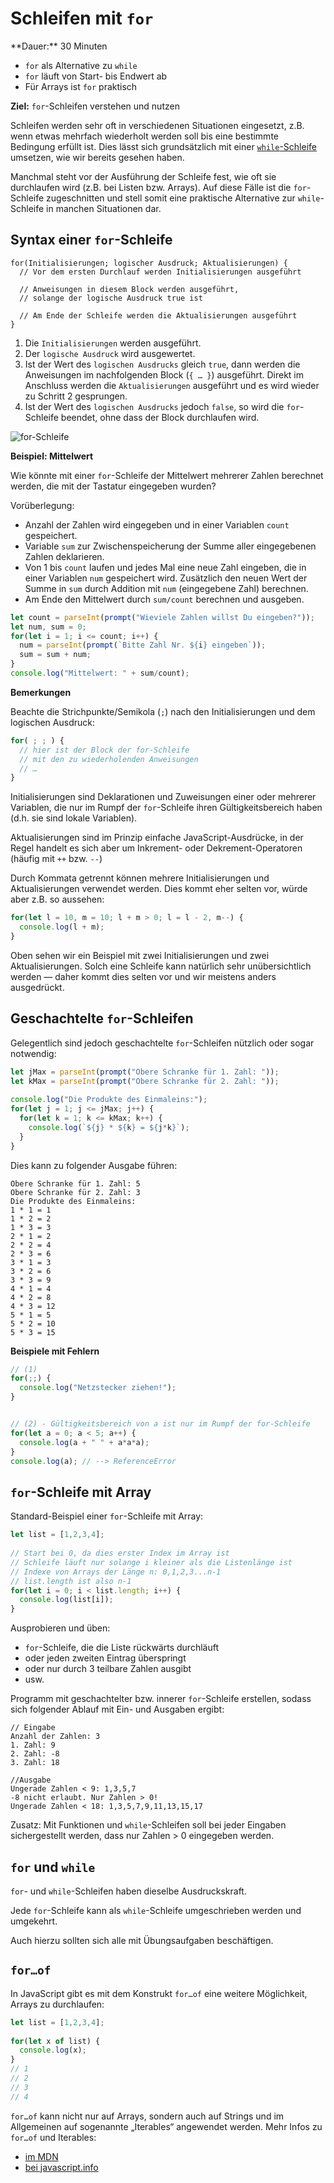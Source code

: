 
# Schleifen mit `for`

<Callout>
  **Dauer:** 30 Minuten

- `for` als Alternative zu `while`
- `for` läuft von Start- bis Endwert ab
- Für Arrays ist `for` praktisch

**Ziel:** `for`-Schleifen verstehen und nutzen
</Callout>

Schleifen werden sehr oft in verschiedenen 
Situationen eingesetzt, z.B. wenn etwas 
mehrfach wiederholt werden soll bis eine
bestimmte Bedingung erfüllt ist. Dies lässt
sich grundsätzlich mit einer 
[`while`-Schleife](/prog/04-loops-arrays/while)
umsetzen, wie wir bereits gesehen haben.

Manchmal steht vor der Ausführung der Schleife fest, 
wie oft sie durchlaufen wird (z.B. bei Listen bzw. 
Arrays). Auf diese Fälle ist die `for`-Schleife 
zugeschnitten und stell somit eine praktische
Alternative zur `while`-Schleife in manchen
Situationen dar.

## Syntax einer `for`-Schleife

```
for(Initialisierungen; logischer Ausdruck; Aktualisierungen) {
  // Vor dem ersten Durchlauf werden Initialisierungen ausgeführt
	
  // Anweisungen in diesem Block werden ausgeführt,
  // solange der logische Ausdruck true ist
	
  // Am Ende der Schleife werden die Aktualisierungen ausgeführt
}
```

1. Die `Initialisierungen` werden ausgeführt.
2. Der `logische Ausdruck` wird ausgewertet.
3. Ist der Wert des `logischen Ausdrucks` gleich `true`, dann werden die Anweisungen im nachfolgenden Block (`{ … }`) ausgeführt. Direkt im Anschluss werden die `Aktualisierungen` ausgeführt und es wird wieder zu Schritt 2 gesprungen. 
4. Ist der Wert des `logischen Ausdrucks` jedoch `false`, so wird die `for`-Schleife beendet, ohne dass der Block durchlaufen wird.

![for-Schleife](/images/prog/for.png)

**Beispiel: Mittelwert**

Wie könnte mit einer `for`-Schleife der Mittelwert 
mehrerer Zahlen berechnet werden, die mit der 
Tastatur eingegeben wurden?

Vorüberlegung:

- Anzahl der Zahlen wird eingegeben und in einer Variablen `count` gespeichert.
- Variable `sum` zur Zwischenspeicherung der Summe aller eingegebenen Zahlen deklarieren.
- Von 1 bis `count` laufen und jedes Mal eine neue Zahl eingeben, die in einer Variablen `num` gespeichert wird. Zusätzlich den neuen Wert der Summe in `sum` durch Addition mit `num` (eingegebene Zahl) berechnen.
- Am Ende den Mittelwert durch `sum/count` berechnen und ausgeben.

```js
let count = parseInt(prompt("Wieviele Zahlen willst Du eingeben?"));
let num, sum = 0;
for(let i = 1; i <= count; i++) {
  num = parseInt(prompt(`Bitte Zahl Nr. ${i} eingeben`));
  sum = sum + num;	
}	
console.log("Mittelwert: " + sum/count);
```

**Bemerkungen**

Beachte die Strichpunkte/Semikola (`;`) nach den 
Initialisierungen und dem logischen Ausdruck:

```js
for( ; ; ) { 
  // hier ist der Block der for-Schleife
  // mit den zu wiederholenden Anweisungen
  // … 
}
```

Initialisierungen sind Deklarationen und Zuweisungen
einer oder mehrerer Variablen, die nur im Rumpf der
`for`-Schleife ihren Gültigkeitsbereich haben 
(d.h. sie sind lokale Variablen).

Aktualisierungen sind im Prinzip einfache 
JavaScript-Ausdrücke, in der Regel handelt es sich 
aber um Inkrement- oder Dekrement-Operatoren 
(häufig mit `++` bzw. `--`)

Durch Kommata getrennt können mehrere 
Initialisierungen und Aktualisierungen 
verwendet werden. Dies kommt eher selten vor,
würde aber z.B. so aussehen:

```js
for(let l = 10, m = 10; l + m > 0; l = l - 2, m--) {
  console.log(l + m);
}
```

Oben sehen wir ein Beispiel mit zwei 
Initialisierungen und zwei Aktualisierungen. 
Solch eine Schleife kann natürlich sehr 
unübersichtlich werden &mdash; daher kommt 
dies selten vor und wir meistens anders ausgedrückt.

## Geschachtelte `for`-Schleifen

Gelegentlich sind jedoch geschachtelte 
`for`-Schleifen nützlich oder sogar notwendig:

```js
let jMax = parseInt(prompt("Obere Schranke für 1. Zahl: "));
let kMax = parseInt(prompt("Obere Schranke für 2. Zahl: "));
	
console.log("Die Produkte des Einmaleins:");	
for(let j = 1; j <= jMax; j++) {
  for(let k = 1; k <= kMax; k++) {
    console.log(`${j} * ${k} = ${j*k}`);
  }	
}
```

Dies kann zu folgender Ausgabe führen:

```
Obere Schranke für 1. Zahl: 5
Obere Schranke für 2. Zahl: 3
Die Produkte des Einmaleins:
1 * 1 = 1
1 * 2 = 2
1 * 3 = 3
2 * 1 = 2
2 * 2 = 4
2 * 3 = 6
3 * 1 = 3
3 * 2 = 6
3 * 3 = 9
4 * 1 = 4
4 * 2 = 8
4 * 3 = 12
5 * 1 = 5
5 * 2 = 10
5 * 3 = 15
```

**Beispiele mit Fehlern**

```js
// (1)
for(;;) {
  console.log("Netzstecker ziehen!");
}


// (2) - Gültigkeitsbereich von a ist nur im Rumpf der for-Schleife
for(let a = 0; a < 5; a++) {
  console.log(a + " " + a*a*a);
}
console.log(a); // --> ReferenceError
```

## `for`-Schleife mit Array

 Standard-Beispiel einer `for`-Schleife mit Array: 

```js
let list = [1,2,3,4];
	
// Start bei 0, da dies erster Index im Array ist
// Schleife läuft nur solange i kleiner als die Listenlänge ist
// Indexe von Arrays der Länge n: 0,1,2,3...n-1
// list.length ist also n-1
for(let i = 0; i < list.length; i++) {
  console.log(list[i]);	
}
```

Ausprobieren und üben: 

- `for`-Schleife, die die Liste rückwärts durchläuft 
- oder jeden zweiten Eintrag überspringt
- oder nur durch 3 teilbare Zahlen ausgibt
- usw. 

Programm mit geschachtelter bzw. innerer 
`for`-Schleife erstellen, sodass sich folgender
Ablauf mit Ein- und Ausgaben ergibt:

```
// Eingabe
Anzahl der Zahlen: 3
1. Zahl: 9
2. Zahl: -8
3. Zahl: 18

//Ausgabe
Ungerade Zahlen < 9: 1,3,5,7
-8 nicht erlaubt. Nur Zahlen > 0!
Ungerade Zahlen < 18: 1,3,5,7,9,11,13,15,17
```

Zusatz: Mit Funktionen und `while`-Schleifen 
soll bei jeder Eingaben sichergestellt werden,
dass nur Zahlen > 0 eingegeben werden.

## `for` und `while`

`for`- und `while`-Schleifen haben dieselbe 
Ausdruckskraft.

Jede `for`-Schleife kann als `while`-Schleife 
umgeschrieben werden und umgekehrt. 

Auch hierzu sollten sich alle mit Übungsaufgaben 
beschäftigen.

## `for…of`

In JavaScript gibt es mit dem Konstrukt `for…of` eine weitere Möglichkeit,
Arrays zu durchlaufen:

```js
let list = [1,2,3,4];
	
for(let x of list) {
  console.log(x);	
}
// 1
// 2
// 3
// 4
```

`for…of` kann nicht nur auf Arrays, sondern auch auf Strings und im 
Allgemeinen auf sogenannte „Iterables“ angewendet werden. Mehr Infos 
zu `for…of` und Iterables:

- [im MDN](https://developer.mozilla.org/en-US/docs/Web/JavaScript/Reference/Statements/for...of)
- [bei javascript.info](https://javascript.info/iterable)